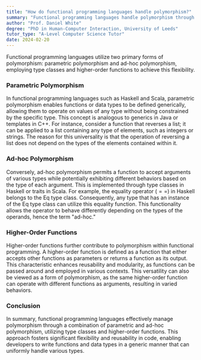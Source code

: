 ```yaml
---
title: "How do functional programming languages handle polymorphism?"
summary: "Functional programming languages handle polymorphism through parametric and ad-hoc polymorphism, using type classes and higher-order functions."
author: "Prof. Daniel White"
degree: "PhD in Human-Computer Interaction, University of Leeds"
tutor_type: "A-Level Computer Science Tutor"
date: 2024-02-20
---
```


Functional programming languages utilize two primary forms of polymorphism: parametric polymorphism and ad-hoc polymorphism, employing type classes and higher-order functions to achieve this flexibility.

### Parametric Polymorphism

In functional programming languages such as Haskell and Scala, parametric polymorphism enables functions or data types to be defined generically, allowing them to operate on values of any type without being constrained by the specific type. This concept is analogous to generics in Java or templates in C++. For instance, consider a function that reverses a list; it can be applied to a list containing any type of elements, such as integers or strings. The reason for this universality is that the operation of reversing a list does not depend on the types of the elements contained within it.

### Ad-hoc Polymorphism

Conversely, ad-hoc polymorphism permits a function to accept arguments of various types while potentially exhibiting different behaviors based on the type of each argument. This is implemented through type classes in Haskell or traits in Scala. For example, the equality operator $(==)$ in Haskell belongs to the Eq type class. Consequently, any type that has an instance of the Eq type class can utilize this equality function. This functionality allows the operator to behave differently depending on the types of the operands, hence the term "ad-hoc."

### Higher-Order Functions

Higher-order functions further contribute to polymorphism within functional programming. A higher-order function is defined as a function that either accepts other functions as parameters or returns a function as its output. This characteristic enhances reusability and modularity, as functions can be passed around and employed in various contexts. This versatility can also be viewed as a form of polymorphism, as the same higher-order function can operate with different functions as arguments, resulting in varied behaviors.

### Conclusion

In summary, functional programming languages effectively manage polymorphism through a combination of parametric and ad-hoc polymorphism, utilizing type classes and higher-order functions. This approach fosters significant flexibility and reusability in code, enabling developers to write functions and data types in a generic manner that can uniformly handle various types.
    
